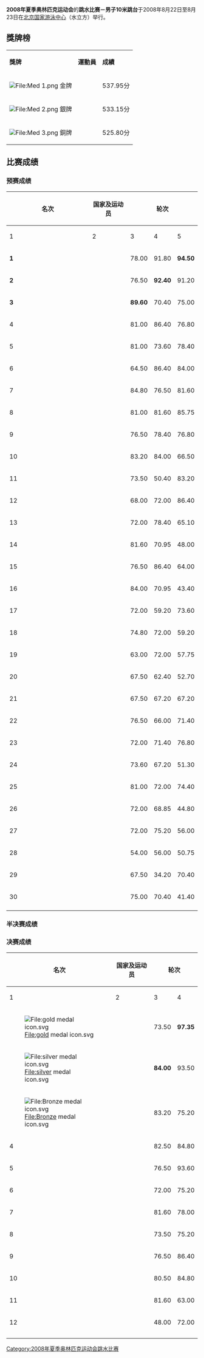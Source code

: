 {{2008年夏季奥林匹克运动会跳水比赛}}

'''2008年夏季奥林匹克运动会'''的'''跳水比赛－男子10米跳台'''于2008年8月22日至8月23日在[[北京国家游泳中心|北京国家游泳中心]]（水立方）举行。

== 獎牌榜 ==
{| class="wikitable"
|- bgcolor="#efefef"
| '''獎牌'''
| '''運動員'''
| '''成績'''
|-
| bgcolor="gold" | [[File:Med_1.png|File:Med 1.png]] 金牌
|{{flagIOCathlete|[[马修·米查姆|马修·米查姆]]|AUS|2008年夏季}}|| 537.95分
|-
| bgcolor="silver" | [[File:Med_2.png|File:Med 2.png]] 銀牌
|{{flagIOCathlete|[[周吕鑫|周吕鑫]]|CHN|2008年夏季}}|| 533.15分
|-
| bgcolor="cc9966" | [[File:Med_3.png|File:Med 3.png]] 銅牌
|{{flagIOCathlete|[[格列布·加尔佩林|格列布·加尔佩林]]|RUS|2008年夏季}}|| 525.80分
|}

== 比赛成绩 ==

=== 预赛成绩 ===

{| class="wikitable" style="text-align: center; font-size: small;"
|-
!rowspan="2" width="7%"| 名次
!rowspan="2" width="34%"| 国家及运动员
!colspan="6"| 轮次
!rowspan="2" width="8%"| 总成绩
!rowspan="2" width="3%"| 備註
|-
!width="8%"| 1 
!width="8%"| 2
!width="8%"| 3
!width="8%"| 4
!width="8%"| 5
!width="8%"| 6
|- 
| '''1'''
| style="text-align: left;" | {{flagIOCathlete|[[周吕鑫|周吕鑫]]|CHN|2008年夏季}}
| 78.00
| 91.80
| '''94.50'''
| '''99.00'''
| 86.40
| 90.10
| ''' 539.80 '''
| Q
|-
| '''2'''
| style="text-align: left;" | {{flagIOCathlete|[[马修·米查姆|马修·米查姆]]|AUS|2008年夏季}}
| 76.50
| '''92.40'''
| 91.20
| 79.90
| 78.40
| 91.20
| ''' 509.60 '''
| Q
|-
| '''3'''
| style="text-align: left;" | {{flagIOCathlete|[[格列布·加尔佩林|格列布·加尔佩林]]|RUS|2008年夏季}}
| '''89.60'''
| 70.40
| 75.00
| 70.95
| 95.20
| '''98.80'''
| ''' 499.95 '''
| Q
|-
| 4
| style="text-align: left;" | {{flagIOCathlete|[[彼得·沃特菲尔德|彼得·沃特菲尔德]]|GBR|2008年夏季}}
| 81.00
| 86.40
| 76.80
| 80.85
| 83.30
| 89.30
| ''' 497.65 '''
| Q
|-
| 5
| style="text-align: left;" | {{flagIOCathlete|[[马修·赫尔姆|马修·赫尔姆]]|AUS|2008年夏季}}
| 81.00
| 73.60
| 78.40
| 88.20
| 71.40
| 91.80
| ''' 484.40 '''
| Q
|-
| 6
| style="text-align: left;" | {{flagIOCathlete|[[戴维·布迪亚|戴维·布迪亚]]|USA|2008年夏季}}
| 64.50
| 86.40
| 84.00
| 78.20
| 77.40
| 91.20
| ''' 481.70 '''
| Q
|-
| 7
| style="text-align: left;" | {{flagIOCathlete|[[托马斯·芬查姆|托马斯·芬查姆]]|USA|2008年夏季}}
| 84.80
| 76.50
| 81.60
| 74.80
| 72.60
| 86.70
| ''' 477.00 '''
| Q
|-
| 8
| style="text-align: left;" | {{flagIOCathlete|[[火亮|火亮]]|CHN|2008年夏季}}
| 81.00
| 81.60
| 85.75
| 52.20
| 85.00
| 87.40
| ''' 472.95 '''
| Q
|-
| 9
| style="text-align: left;" | {{flagIOCathlete|[[罗梅尔·帕切科|罗梅尔·帕切科]]|MEX|2008年夏季}}
| 76.50
| 78.40
| 76.80
| 84.15
| 69.70
| 79.90
| ''' 465.45 '''
| Q
|-
| 10
| style="text-align: left;" | {{flagIOCathlete|[[萨沙·克莱因|萨沙·克莱因]]|GER|2008年夏季}}
| 83.20
| 84.00
| 66.50
| 72.80
| 76.50
| 60.80
| ''' 453.80 '''
| Q
|-
| 11
| style="text-align: left;" | {{flagIOCathlete|[[何塞·安东尼奥·格拉·奥利娃|何塞·安东尼奥·格拉·奥利娃]]|CUB|2008年夏季}}
| 73.50
| 50.40
| 83.20
| 59.40
| '''96.90'''
| 79.80
| ''' 443.20 '''
| Q
|-
| 12
| style="text-align: left;" | {{flagIOCathlete|[[托马斯·戴利|托马斯·戴利]]|GBR|2008年夏季}}
| 68.00
| 72.00
| 86.40
| 72.00
| 82.50
| 59.50
| ''' 440.40 '''
| Q
|-
| 13
| style="text-align: left;" | {{flagIOCathlete|[[瓦季姆·卡普图尔|瓦季姆·卡普图尔]]|BLR|2008年夏季}}
| 72.00
| 78.40
| 65.10
| 62.70
| 78.20
| 76.50
| ''' 432.90 '''
| Q
|-
| 14
| style="text-align: left;" | {{flagIOCathlete|[[赖利·麦考密克|赖利·麦考密克]]|CAN|2008年夏季}}
| 81.60
| 70.95
| 48.00
| 79.90
| 69.00
| 76.50
| ''' 425.95 '''
| Q
|-
| 15
| style="text-align: left;" | {{flagIOCathlete|[[鲁本·罗斯|鲁本·罗斯]]|CAN|2008年夏季}}
| 76.50
| 86.40
| 64.00
| 59.50
| 62.70
| 76.50
| ''' 425.60 '''
| Q
|-
| 16
| style="text-align: left;" | {{flagIOCathlete|[[赫因克·阿吉雷|赫因克·阿吉雷]]|CUB|2008年夏季}}
| 84.00
| 70.95
| 43.40
| 65.60
| 68.00
| 91.80
| ''' 423.75 '''
| Q
|-
| 17
| style="text-align: left;" | {{flagIOCathlete|[[帕特里克·豪斯丁|帕特里克·豪斯丁]]|GER|2008年夏季}}
| 72.00
| 59.20
| 73.60
| 48.60
| 81.60
| 88.40
| ''' 423.40 '''
| Q
|-
| 18
| style="text-align: left;" | {{flagIOCathlete|[[胡安·吉列尔莫·乌兰|胡安·吉列尔莫·乌兰]]|COL|2008年夏季}}
| 74.80
| 72.00
| 59.20
| 65.60
| 81.60
| 64.80
| ''' 418.00 '''
| Q
|-
| 19
| style="text-align: left;" | {{flagIOCathlete|[[乌戈·帕里西|乌戈·帕里西]]|BRA|2008年夏季}}
| 63.00
| 72.00
| 57.75
| 79.20
| 61.20
| 79.80
| ''' 412.95 '''
| R
|-
| 20
| style="text-align: left;" | {{flagIOCathlete|[[科斯蒂安滕·米利亚耶夫|科斯蒂安滕·米利亚耶夫]]|UKR|2008年夏季}}
| 67.50
| 62.40
| 52.70
| 76.80
| 73.10
| 77.55
| ''' 410.05 '''
| R
|-
| 21
| style="text-align: left;" | {{flagIOCathlete|[[亚历山大·瓦尔拉莫|亚历山大·瓦尔拉莫]]|BLR|2008年夏季}}
| 67.50
| 67.20
| 67.20
| 60.90
| 79.20
| 64.60
| ''' 406.60 '''
| 
|-
| 22
| style="text-align: left;" | {{flagIOCathlete|[[赫尔曼·桑切斯|赫尔曼·桑切斯]]|MEX|2008年夏季}}
| 76.50
| 66.00
| 71.40
| 58.90
| 68.80
| 57.75
| ''' 399.35 '''
| 
|-
| 23
| style="text-align: left;" | {{flagIOCathlete|[[康斯坦丁·波波维奇|康斯坦丁·波波维奇]]|ROU|2008年夏季}}
| 72.00
| 71.40
| 76.80
| 72.00
| 27.00
| 73.10
| ''' 392.30 '''
| 
|-
| 24
| style="text-align: left;" | {{flagIOCathlete|[[卡修斯·杜兰|卡修斯·杜兰]]|BRA|2008年夏季}}
| 73.60
| 67.20
| 51.30
| 81.60
| 61.50
| 54.45
| ''' 389.65 '''
| 
|-
| 25
| style="text-align: left;" | {{flagIOCathlete|[[弗朗切斯科·德洛莫|弗朗切斯科·德洛莫]]|ITA|2008年夏季}}
| 81.00
| 72.00
| 74.40
| 71.40
| 59.40
| 30.60
| ''' 388.80 '''
| 
|-
| 26
| style="text-align: left;" | {{flagIOCathlete|[[布赖恩·尼克松·洛马斯|布赖恩·尼克松·洛马斯]]|MAS|2008年夏季}}
| 72.00
| 68.85
| 44.80
| 49.50
| 74.40
| 74.80
| ''' 384.35 '''
| 
|-
| 27
| style="text-align: left;" | {{flagIOCathlete|[[奥列格·维库洛夫|奥列格·维库洛夫]]|RUS|2008年夏季}}
| 72.00
| 75.20
| 56.00
| 45.00
| 81.60
| 45.60
| ''' 375.40 '''
| 
|-
| 28
| style="text-align: left;" | {{flagIOCathlete|[[雷克塞尔·瑞安·法布里加|雷克塞尔·瑞安·法布里加]]|PHI|2008年夏季}}
| 54.00
| 56.00
| 50.75
| 62.70
| 64.00
| 71.40
| ''' 358.85 '''
| 
|-
| 29
| style="text-align: left;" | {{flagIOCathlete|[[安东·扎哈罗夫|安东·扎哈罗夫]]|UKR|2008年夏季}}
| 67.50
| 34.20
| 70.40
| 57.75
| 39.10
| 76.00
| ''' 344.95 '''
| 
|-
| 30
| style="text-align: left;" | {{flagIOCathlete|[[金村万|金村万]]|PRK|2008年夏季}}
| 75.00
| 70.40
| 41.40
| 33.25
| 25.50
| 83.30
| ''' 328.85 '''
| 
|-
|}

=== 半决赛成绩 ===


=== 决赛成绩 ===


{| class="wikitable" style="text-align: center; font-size: small;"
|-
!rowspan="2" width="7%"| 名次
!rowspan="2" width="37%"| 国家及运动员
!colspan="6"| 轮次
!rowspan="2" width="8%"| 总成绩
|-
!width="8%"| 1 
!width="8%"| 2
!width="8%"| 3
!width="8%"| 4
!width="8%"| 5
!width="8%"| 6
|- 
| [[File:gold_medal_icon.svg|File:gold medal icon.svg]]
| style="text-align: left;" | '''{{flagIOCathlete|[[马修·米查姆|马修·米查姆]]|AUS|2008年夏季}}'''
| 73.50
| '''97.35'''
| 76.80
| '''91.80'''
| 86.40
| '''112.10'''
| ''' 537.95 '''
|-
| [[File:silver_medal_icon.svg|File:silver medal icon.svg]]
| style="text-align: left;" | {{flagIOCathlete|[[周吕鑫|周吕鑫]]|CHN|2008年夏季}}
| '''84.00'''
| 93.50
| '''96.25'''
| '''91.80'''
| 92.80
| 74.80
| ''' 533.15 '''
|-
| [[File:Bronze_medal_icon.svg|File:Bronze medal icon.svg]]
| style="text-align: left;" | {{flagIOCathlete|[[格列布·加尔佩林|格列布·加尔佩林]]|RUS|2008年夏季}}
| 83.20
| 75.20
| 85.50
| 85.80
| '''93.50'''
| 102.60
| ''' 525.80 '''
|-
| 4
| style="text-align: left;" | {{flagIOCathlete|[[火亮|火亮]]|CHN|2008年夏季}}
| 82.50
| 84.80
| 91.00
| 86.40
| 78.20
| 85.50
| ''' 508.40 '''
|-
| 5
| style="text-align: left;" | {{flagIOCathlete|[[何塞·安东尼奥·格拉·奥利娃|何塞·安东尼奥·格拉·奥利娃]]|CUB|2008年夏季}}
| 76.50
| 93.60
| 91.20
| 77.55
| 71.40
| 96.90
| ''' 507.15 '''
|-
| 6
| style="text-align: left;" | {{flagIOCathlete|[[马修·赫尔姆|马修·赫尔姆]]|AUS|2008年夏季}}
| 72.00
| 75.20
| 81.60
| 77.40
| 74.80
| 86.70
| ''' 467.70 '''
|-
| 7
| style="text-align: left;" | {{flagIOCathlete|[[托马斯·戴利|托马斯·戴利]]|GBR|2008年夏季}}
| 81.60
| 78.00
| 76.80
| 78.40
| 84.15
| 64.60
| ''' 463.55 '''
|-
| 8
| style="text-align: left;" | {{flagIOCathlete|[[罗梅尔·帕切科|罗梅尔·帕切科]]|MEX|2008年夏季}}
| 73.50
| 75.20
| 64.00
| 79.20
| 86.70
| 81.60
| ''' 460.20 '''
|-
| 9
| style="text-align: left;" | {{flagIOCathlete|[[帕特里克·豪斯丁|帕特里克·豪斯丁]]|GER|2008年夏季}}
| 76.50
| 86.40
| 73.60
| 91.80
| 4.90
| 74.10
| ''' 448.30 '''
|-
| 10
| style="text-align: left;" | {{flagIOCathlete|[[戴维·布迪亚|戴维·布迪亚]]|USA|2008年夏季}}
| 80.50
| 84.80
| 75.25
| 81.60
| 75.60
| 43.70
| ''' 441.45 '''
|-
| 11
| style="text-align: left;" | {{flagIOCathlete|[[胡安·吉列尔莫·乌兰|胡安·吉列尔莫·乌兰]]|COL|2008年夏季}}
| 81.60
| 63.00
| 76.80
| 76.80
| 68.00
| 48.60
| ''' 414.80 '''
|-
| 12
| style="text-align: left;" | {{flagIOCathlete|[[托马斯·芬查姆|托马斯·芬查姆]]|USA|2008年夏季}}
| 48.00
| 72.00
| 65.60
| 61.20
| 80.85
| 85.00
| ''' 412.65 '''
|-

|-
|}

[[Category:2008年夏季奥林匹克运动会跳水比赛|Category:2008年夏季奥林匹克运动会跳水比赛]]